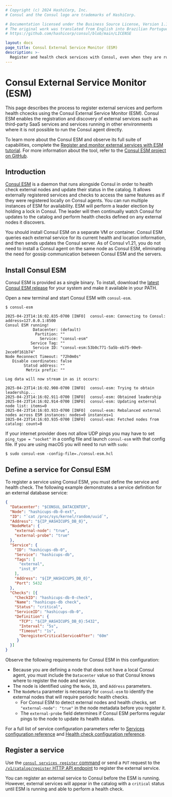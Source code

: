 ```yaml
---
# Copyright (c) 2024 HashiCorp, Inc.
# Consul and the Consul logo are trademarks of HashiCorp.

# Documentation licensed under the Business Source License, Version 1.1.
# The original work was translated from English into Brazilian Portuguese.
# https://github.com/hashicorp/consul/blob/main/LICENSE

layout: docs
page_title: Consul External Service Monitor (ESM)
description: >-
  Register and health check services with Consul, even when they are running on nodes without a co-located Consul agent.
---
```


# Consul External Service Monitor (ESM)

This page describes the process to register external services and perform health chcecks using the Consul External Service Monitor (ESM). Consul ESM enables the registration and discovery of external services such as third-party SaaS services and services running in other environments where it is not possible to run the Consul agent directly.

To learn more about the Consul ESM and observe its full suite of capabilities, complete the [Register and monitor external services with ESM tutorial](/consul/tutorials/connect-services/service-registration-external-services). For more information about the tool, refer to the [Consul ESM project on GitHub](https://github.com/hashicorp/consul-esm).

## Introduction

[Consul ESM](https://github.com/hashicorp/consul-esm) is a daemon that runs alongside Consul in order to health check external nodes and update their status in the catalog. It allows externally registered services and checks to access the same features as if they were registered locally on Consul agents. You can run multiple instances of ESM for availability. ESM will perform a leader election by holding a lock in Consul. The leader will then continually watch Consul for updates to the catalog and perform health checks defined on any
external nodes it discovers.

You should install Consul ESM on a separate VM or container. Consul ESM queries each external service for its current health and location information, and then sends updates the Consul server. As of Consul v1.21, you do not need to install a Consul agent on the same node as Consul ESM, eliminating the need for gossip communication between Consul ESM and the servers.

## Install Consul ESM

Consul ESM is provided as a single binary. To install, download the [latest Consul ESM release](https://releases.hashicorp.com/consul-esm) for your system and make it available in your PATH.

Open a new terminal and start Consul ESM with `consul-esm`.

```shell-session
$ consul-esm

2025-04-23T14:16:02.835-0700 [INFO]  consul-esm: Connecting to Consul: address=127.0.0.1:8500
Consul ESM running!
            Datacenter: (default)
             Partition: ""
               Service: "consul-esm"
           Service Tag: ""
            Service ID: "consul-esm:53b0c771-5a5b-eb75-90e9-2ece0f161b74"
Node Reconnect Timeout: "72h0m0s"
   Disable coordinates: false
        Statsd address: ""
         Metrix prefix: ""

Log data will now stream in as it occurs:

2025-04-23T14:16:02.908-0700 [INFO]  consul-esm: Trying to obtain leadership...
2025-04-23T14:16:02.911-0700 [INFO]  consul-esm: Obtained leadership
2025-04-23T14:16:02.914-0700 [INFO]  consul-esm: Updating external node list: items=0
2025-04-23T14:16:03.933-0700 [INFO]  consul-esm: Rebalanced external nodes across ESM instances: nodes=0 instances=1
2025-04-23T14:16:03.935-0700 [INFO]  consul-esm: Fetched nodes from catalog: count=0
```

If your internet provider does not allow UDP pings you may have to set `ping_type = "socket"` in a config file and launch `consul-esm` with that config file. If you are using macOS you will need to run with `sudo`:

```shell-session
$ sudo consul-esm -config-file=./consul-esm.hcl
```

## Define a service for Consul ESM

To register a service using Consul ESM, you must define the service and health check. The following example demonstrates a service definition for an external database service:

```json
{
  "Datacenter": "$CONSUL_DATACENTER",
  "Node": "hashicups-db-0-ext",
  "ID": "`cat /proc/sys/kernel/random/uuid`",
  "Address": "${IP_HASHICUPS_DB_0}",
  "NodeMeta": {
    "external-node": "true",
    "external-probe": "true"
  },
  "Service": {
    "ID": "hashicups-db-0",
    "Service": "hashicups-db",
    "Tags": [
      "external",
      "inst_0"
    ],
    "Address": "${IP_HASHICUPS_DB_0}",
    "Port": 5432
  },
  "Checks": [{
    "CheckID": "hashicups-db-0-check",
    "Name": "hashicups-db check",
    "Status": "critical",
    "ServiceID": "hashicups-db-0",
    "Definition": {
      "TCP": "${IP_HASHICUPS_DB_0}:5432",
      "Interval": "5s",
      "Timeout": "1s",
      "DeregisterCriticalServiceAfter": "60m"
     }
  }]
}
```

Observe the following requirements for Consul ESM in this configuration:

- Because you are defining a node that does not have a local Consul agent, you must include the `Datacenter` value so that Consul knows where to register the node and service.
- The node is identified using the `Node`, `ID`, and `Address` parameters.
- The `NodeMeta` parameter is necessary for `consul-esm` to identify the external nodes that will require periodic health checks.
    - For Consul ESM to detect external nodes and health checks, set `"external-node": "true"` in the node metadata before you register it.
    - The `external-probe` field determines if Consul ESM performs regular pings to the node to update its health status.

For a full list of service configuration parameters refer to [Services configuration reference](/consul/docs/services/configuration/services-configuration-reference) and [Health check configuration reference](/consul/docs/services/configuration/checks-configuration-reference).

## Register a service

Use the [`consul services register` command](/consul/commands/services/register) or send a `PUT` request to the [`/v1/catalog/register` HTTP API endpoint](/consul/api-docs/catalog) to register the external service.

You can register an external service to Consul before the ESM is running. However, external services will appear in the catalog with a `critical` status until ESM is running and able to perform a health check.
